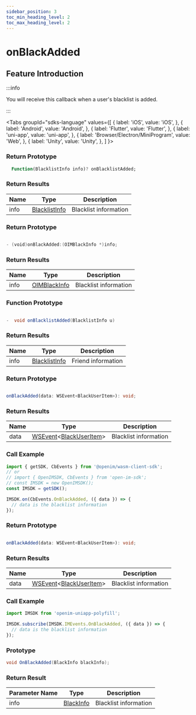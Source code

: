 ```yaml
---
sidebar_position: 3
toc_min_heading_level: 2
toc_max_heading_level: 2
---
```


# onBlackAdded

## Feature Introduction

:::info

You will receive this callback when a user's blacklist is added.

:::

<Tabs
groupId="sdks-language"
values={[
{ label: 'iOS', value: 'iOS', },
{ label: 'Android', value: 'Android', },
{ label: 'Flutter', value: 'Flutter', },
{ label: 'uni-app', value: 'uni-app', },
{ label: 'Browser/Electron/MiniProgram', value: 'Web', },
{ label: 'Unity', value: 'Unity', },
]
}>

<TabItem value="Flutter">

### Return Prototype

```dart showLineNumbers
  Function(BlacklistInfo info)? onBlacklistAdded;
```

### Return Results

| Name | Type                                                  | Description   |
| ---- | ----------------------------------------------------- | ------------- |
| info | [BlacklistInfo](/class/relation/blackInfo.mdx) | Blacklist information |

</TabItem>

<TabItem value="iOS">

### Return Prototype

```swift showLineNumbers

- (void)onBlackAdded:(OIMBlackInfo *)info;

```

### Return Results

| Name | Type                                                 | Description   |
| ---- | ---------------------------------------------------- | ------------- |
| info | [OIMBlackInfo](/class/relation/blackInfo.mdx) | Blacklist information |

</TabItem>

<TabItem value="Android">

### Function Prototype

```Java showLineNumbers

-  void onBlacklistAdded(BlacklistInfo u)

```

### Return Results

| Name | Type                                                  | Description   |
| ---- | ----------------------------------------------------- | ------------- |
| info | [BlacklistInfo](/class/relation/blackInfo.mdx) | Friend information |

</TabItem>

<TabItem value="Web">

### Return Prototype

```ts showLineNumbers

onBlackAdded(data: WSEvent<BlackUserItem>): void;

```

### Return Results

| Name | Type                                                                                           | Description   |
| ---- | ---------------------------------------------------------------------------------------------- | ------------- |
| data | [WSEvent](/class/response.mdx)<[BlackUserItem](/class/relation/blackInfo.mdx)> | Blacklist information |

### Call Example

```js showLineNumbers
import { getSDK, CbEvents } from '@openim/wasm-client-sdk';
// or
// import { OpenIMSDK, CbEvents } from 'open-im-sdk';
// const IMSDK = new OpenIMSDK();
const IMSDK = getSDK();

IMSDK.on(CbEvents.OnBlackAdded, ({ data }) => {
  // data is the blacklist information
});
```

</TabItem>

<TabItem value="uni-app">

### Return Prototype

```ts showLineNumbers

onBlackAdded(data: WSEvent<BlackUserItem>): void;

```

### Return Results

| Name | Type                                                                                           | Description   |
| ---- | ---------------------------------------------------------------------------------------------- | ------------- |
| data | [WSEvent](/class/response.mdx)<[BlackUserItem](/class/relation/blackInfo.mdx)> | Blacklist information |

### Call Example

```js showLineNumbers
import IMSDK from 'openim-uniapp-polyfill';

IMSDK.subscribe(IMSDK.IMEvents.OnBlackAdded, ({ data }) => {
  // data is the blacklist information
});
```

</TabItem>

<TabItem value="Unity">

### Prototype

```C# showLineNumbers
void OnBlackAdded(BlackInfo blackInfo);
```

### Return Result

| Parameter Name  | Type                                                  | Description     |
| ---- | ----------------------------------------------------- | -------- |
| info | [BlackInfo](/class/relation/blackInfo.mdx) | Blacklist information |

</TabItem>

</Tabs>